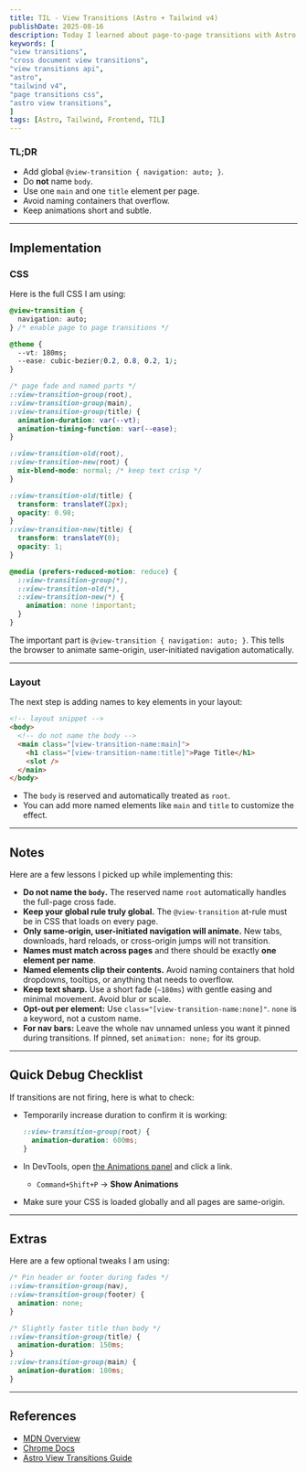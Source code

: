 ```yaml
---
title: TIL - View Transitions (Astro + Tailwind v4)
publishDate: 2025-08-16
description: Today I learned about page-to-page transitions with Astro and Tailwind v4. No router, no JS.
keywords: [
"view transitions",
"cross document view transitions",
"view transitions api",
"astro",
"tailwind v4",
"page transitions css",
"astro view transitions",
]
tags: [Astro, Tailwind, Frontend, TIL]
---
```


### TL;DR

- Add global `@view-transition { navigation: auto; }`.
- Do **not** name `body`.
- Use one `main` and one `title` element per page.
- Avoid naming containers that overflow.
- Keep animations short and subtle.

---

## Implementation

### CSS

Here is the full CSS I am using:

```css
@view-transition {
  navigation: auto;
} /* enable page to page transitions */

@theme {
  --vt: 180ms;
  --ease: cubic-bezier(0.2, 0.8, 0.2, 1);
}

/* page fade and named parts */
::view-transition-group(root),
::view-transition-group(main),
::view-transition-group(title) {
  animation-duration: var(--vt);
  animation-timing-function: var(--ease);
}

::view-transition-old(root),
::view-transition-new(root) {
  mix-blend-mode: normal; /* keep text crisp */
}

::view-transition-old(title) {
  transform: translateY(2px);
  opacity: 0.98;
}
::view-transition-new(title) {
  transform: translateY(0);
  opacity: 1;
}

@media (prefers-reduced-motion: reduce) {
  ::view-transition-group(*),
  ::view-transition-old(*),
  ::view-transition-new(*) {
    animation: none !important;
  }
}
```

The important part is `@view-transition { navigation: auto; }`. This tells the browser to animate same-origin, user-initiated navigation automatically.

---

### Layout

The next step is adding names to key elements in your layout:

```html
<!-- layout snippet -->
<body>
  <!-- do not name the body -->
  <main class="[view-transition-name:main]">
    <h1 class="[view-transition-name:title]">Page Title</h1>
    <slot />
  </main>
</body>
```

- The `body` is reserved and automatically treated as `root`.
- You can add more named elements like `main` and `title` to customize the effect.

---

## Notes

Here are a few lessons I picked up while implementing this:

- **Do not name the `body`.** The reserved name `root` automatically handles the full-page cross fade.
- **Keep your global rule truly global.** The `@view-transition` at-rule must be in CSS that loads on every page.
- **Only same-origin, user-initiated navigation will animate.** New tabs, downloads, hard reloads, or cross-origin jumps will not transition.
- **Names must match across pages** and there should be exactly **one element per name**.
- **Named elements clip their contents.** Avoid naming containers that hold dropdowns, tooltips, or anything that needs to overflow.
- **Keep text sharp.** Use a short fade (`~180ms`) with gentle easing and minimal movement. Avoid blur or scale.
- **Opt-out per element:** Use `class="[view-transition-name:none]"`. `none` is a keyword, not a custom name.
- **For nav bars:** Leave the whole nav unnamed unless you want it pinned during transitions. If pinned, set `animation: none;` for its group.

---

## Quick Debug Checklist

If transitions are not firing, here is what to check:

- Temporarily increase duration to confirm it is working:

  ```css
  ::view-transition-group(root) {
    animation-duration: 600ms;
  }
  ```

- In DevTools, open [the Animations panel](https://developer.chrome.com/docs/devtools/css/animations) and click a link.
  - `Command+Shift+P` → **Show Animations**

- Make sure your CSS is loaded globally and all pages are same-origin.

---

## Extras

Here are a few optional tweaks I am using:

```css
/* Pin header or footer during fades */
::view-transition-group(nav),
::view-transition-group(footer) {
  animation: none;
}

/* Slightly faster title than body */
::view-transition-group(title) {
  animation-duration: 150ms;
}
::view-transition-group(main) {
  animation-duration: 180ms;
}
```

---

## References

- [MDN Overview](https://developer.mozilla.org/en-US/docs/Web/API/View_Transition_API)
- [Chrome Docs](https://developer.chrome.com/docs/web-platform/view-transitions)
- [Astro View Transitions Guide](https://docs.astro.build/en/guides/view-transitions)
